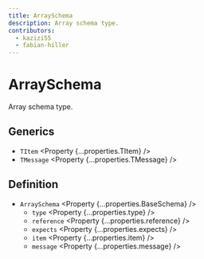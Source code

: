 ```yaml
---
title: ArraySchema
description: Array schema type.
contributors:
  - kazizi55
  - fabian-hiller
---
```



# ArraySchema

Array schema type.

## Generics

- `TItem` <Property {...properties.TItem} />
- `TMessage` <Property {...properties.TMessage} />

## Definition

- `ArraySchema` <Property {...properties.BaseSchema} />
  - `type` <Property {...properties.type} />
  - `reference` <Property {...properties.reference} />
  - `expects` <Property {...properties.expects} />
  - `item` <Property {...properties.item} />
  - `message` <Property {...properties.message} />
